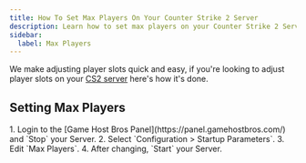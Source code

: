 ```yaml
---
title: How To Set Max Players On Your Counter Strike 2 Server
description: Learn how to set max players on your Counter Strike 2 Server
sidebar:
  label: Max Players
---
```


We make adjusting player slots quick and easy, if you're looking to adjust player slots on your [CS2 server](https://www.gamehostbros.com/cs2-server-hosting/) here's how it's done.

## Setting Max Players

<Steps>
1. Login to the [Game Host Bros Panel](https://panel.gamehostbros.com/) and `Stop` your Server.
2. Select `Configuration > Startup Parameters`.
3. Edit `Max Players`.
4. After changing, `Start` your Server.
</Steps>

